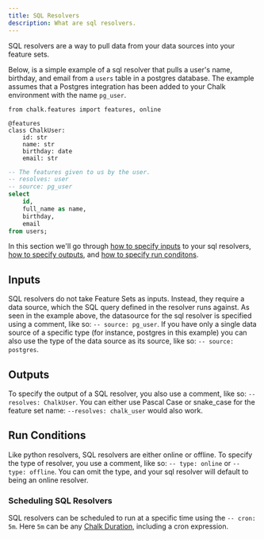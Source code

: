 ```yaml
---
title: SQL Resolvers
description: What are sql resolvers.
---
```


SQL resolvers are a way to pull data from your data sources into your
feature sets.

Below, is a simple example of a sql resolver that pulls a user's name,
birthday, and email from a `users` table in a postgres database. The example
assumes that a Postgres integration has been added to your Chalk environment
with the name `pg_user`.

```
from chalk.features import features, online

@features
class ChalkUser:
    id: str
    name: str
    birthday: date
    email: str
```

```sql src/user.chalk.sql
-- The features given to us by the user.
-- resolves: user
-- source: pg_user
select
    id,
    full_name as name,
    birthday,
    email
from users;
```

In this section we'll go through [how to specify inputs](#inputs) to your sql
resolvers, [how to specify outputs](#outputs), and [how to specify run conditons](#run-conditions).

## Inputs

SQL resolvers do not take Feature Sets as inputs. Instead, they require a
data source, which the SQL query defined in the resolver runs against. As
seen in the example above, the datasource for the sql resolver is specified
using a comment, like so: `-- source: pg_user`. If you have only a single
data source of a specific type (for instance, postgres in this example) you
can also use the type of the data source as its source, like so: `-- source: postgres`.

## Outputs

To specify the output of a SQL resolver, you also use a comment, like so:
`--resolves: ChalkUser`. You can either use Pascal Case or snake_case for
the feature set name: `--resolves: chalk_user` would also work.

## Run Conditions

Like python resolvers, SQL resolvers are either online or offline. To specify
the type of resolver, you use a comment, like so: `-- type: online` or
`-- type: offline`. You can omit the type, and your sql resolver will default
to being an online resolver.

### Scheduling SQL Resolvers

SQL resolvers can be scheduled to run at a specific time using the `-- cron: 5m`.
Here `5m` can be any [Chalk Duration](/docs/duration), including a cron expression.
